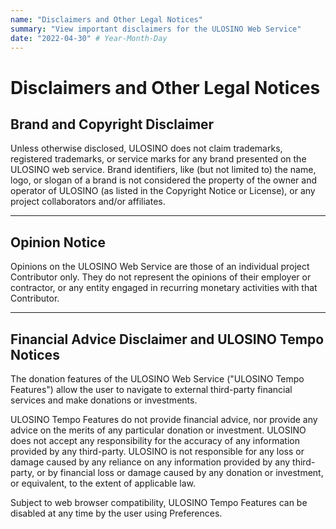 ```yaml
---
name: "Disclaimers and Other Legal Notices"
summary: "View important disclaimers for the ULOSINO Web Service"
date: "2022-04-30" # Year-Month-Day
---
```


# Disclaimers and Other Legal Notices

## Brand and Copyright Disclaimer

Unless otherwise disclosed, ULOSINO does not claim trademarks, registered trademarks, or service marks for any brand presented on the ULOSINO web service. Brand identifiers, like (but not limited to) the name, logo, or slogan of a brand is not considered the property of the owner and operator of ULOSINO (as listed in the Copyright Notice or License), or any project collaborators and/or affiliates.

---

## Opinion Notice

Opinions on the ULOSINO Web Service are those of an individual project Contributor only. They do not represent the opinions of their employer or contractor, or any entity engaged in recurring monetary activities with that Contributor.

---

## Financial Advice Disclaimer and ULOSINO Tempo Notices

The donation features of the ULOSINO Web Service ("ULOSINO Tempo Features") allow the user to navigate to external third-party financial services and make donations or investments.

ULOSINO Tempo Features do not provide financial advice, nor provide any advice on the merits of any particular donation or investment. ULOSINO does not accept any responsibility for the accuracy of any information provided by any third-party. ULOSINO is not responsible for any loss or damage caused by any reliance on any information provided by any third-party, or by financial loss or damage caused by any donation or investment, or equivalent, to the extent of applicable law.

Subject to web browser compatibility, ULOSINO Tempo Features can be disabled at any time by the user using Preferences.
